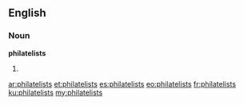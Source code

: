 ==English==

===Noun===
'''philatelists'''

# {{plural of|[[philatelist]]}}

[[ar:philatelists]]
[[et:philatelists]]
[[es:philatelists]]
[[eo:philatelists]]
[[fr:philatelists]]
[[ku:philatelists]]
[[my:philatelists]]